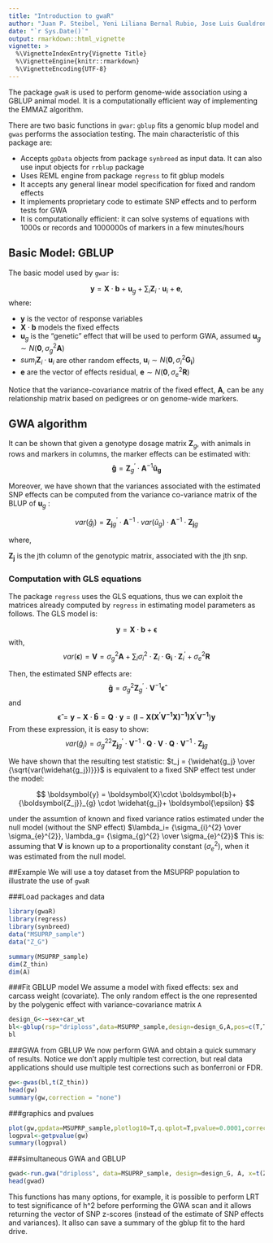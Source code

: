 ```yaml
---
title: "Introduction to gwaR"
author: "Juan P. Steibel, Yeni Liliana Bernal Rubio, Jose Luis Gualdron Duarte, Sebastian Casiro, Deborah Velez"
date: "`r Sys.Date()`"
output: rmarkdown::html_vignette
vignette: >
  %\VignetteIndexEntry{Vignette Title}
  %\VignetteEngine{knitr::rmarkdown}
  %\VignetteEncoding{UTF-8}
---
```


The package `gwaR` is used to perform genome-wide association using a GBLUP animal model. It is a computationally efficient way of implementing the EMMAZ algorithm. 

There are two basic functions in `gwar`: `gblup` fits a genomic blup model and `gwas` performs the association testing. The main characteristic of this package are: 

- Accepts `gpData` objects from package `synbreed` as input data. It can also use input objects for `rrblup` package
- Uses REML engine from package `regress` to fit gblup models
- It accepts any general linear model specification for fixed and random effects
- It implements proprietary code to estimate SNP effects and to perform tests for GWA
- It is computationally efficient: it can solve systems of equations with 1000s or records and 1000000s of markers in a few minutes/hours


## Basic Model: GBLUP 

The basic model used by `gwar` is:

$$
\boldsymbol{y} = \boldsymbol{X}\cdot \boldsymbol{b}+\boldsymbol{u}_g+\sum_{i}{\boldsymbol{Z}_i \cdot \boldsymbol{u}_i} + \boldsymbol{e},
$$
where:

- $\boldsymbol{y}$ is the vector of response variables
- $\boldsymbol{X}\cdot \boldsymbol{b}$ models the fixed effects
- $\boldsymbol{u}_g$ is the "genetic" effect that will be used to perform GWA, assumed $\boldsymbol{u}_g \sim N\left ( \boldsymbol{0},\sigma_{g}^{2} \boldsymbol{A} \right )$
- $sum_{i}{\boldsymbol{Z}_i \cdot \boldsymbol{u}_i}$ are other random effects,  $\boldsymbol{u}_i \sim N\left ( \boldsymbol{0},\sigma_{i}^{2} \boldsymbol{G_i} \right )$
- $\boldsymbol{e}$ are the vector of effects residual, $\boldsymbol{e} \sim N\left ( \boldsymbol{0},\sigma_{e}^{2} \boldsymbol{R} \right )$

Notice that the variance-covariance matrix of the fixed effect, $\boldsymbol{A}$, can be any relationship matrix based on pedigrees or on genome-wide markers.

## GWA algorithm

It can be shown that given a genotype dosage matrix $\boldsymbol{Z}_g$, with animals in rows and markers in columns, the marker effects can be estimated with:
$$
\boldsymbol{\widehat{g}}= \boldsymbol{Z}_{g}^{'} \cdot \boldsymbol{A}^{-1} \boldsymbol{\widehat{u}_g}
$$

Moreover, we have shown that the variances associated with the estimated SNP effects can be computed from the variance co-variance matrix of the BLUP of $\boldsymbol{u}_g$ :

$$
var(\widehat{g}_j) = {\boldsymbol{Z_j}}_{g}^{'} \cdot \boldsymbol{A}^{-1} \cdot var(\widehat{u}_g) \cdot \boldsymbol{A}^{-1} \cdot {\boldsymbol{Z_j}}_{g}
$$

where,

$\boldsymbol{Z_j}$ is the jth column of the genotypic matrix, associated with the jth snp.

### Computation with GLS equations

The package `regress` uses the GLS equations, thus we can exploit the matrices already computed by `regress` in estimating model parameters as follows. The GLS model is:

$$
\boldsymbol{y} = \boldsymbol{X}\cdot \boldsymbol{b}+ \boldsymbol{\epsilon}
$$
with,
$$
var(\boldsymbol{\epsilon}) = \boldsymbol{V}=\sigma_{g}^{2} \boldsymbol{A}+\sum_{i} { \sigma_{i}^{2} \cdot \boldsymbol{Z}_i \cdot \boldsymbol{G_i} \cdot \boldsymbol{Z}_i^{'} } + \sigma_{e}^{2} \boldsymbol{R}
$$

Then, the estimated SNP effects are:
$$
\boldsymbol{\widehat{g}}= \sigma_{g}^{2} \boldsymbol{Z}_{g}^{'} \cdot \boldsymbol{V}^{-1} \boldsymbol{\widehat{\epsilon}}
$$
and
$$
 \boldsymbol{\widehat{\epsilon}}=\boldsymbol{y}-\boldsymbol{X} \cdot \boldsymbol{\widehat{b}}=\boldsymbol{Q} \cdot \boldsymbol{y}=\left ( \boldsymbol{I}-\boldsymbol{X} \boldsymbol{(X^{'}V^{-1}X)^{-1})X^{'}V^{-1}} \right )\boldsymbol{y}
$$
From these expression, it is easy to show:
$$
var(\widehat{g}_j) ={\sigma_{g}^{2}}^2 {\boldsymbol{Z_j}}_{g}^{'} \cdot \boldsymbol{V}^{-1} \cdot \boldsymbol{Q} \cdot \boldsymbol{V} \cdot\boldsymbol{Q} \cdot \boldsymbol{V}^{-1} \cdot {\boldsymbol{Z_j}}_{g}
$$

We have shown that the resulting test statistic: $t_j = {\widehat{g_j} \over {\sqrt{var(\widehat{g_j})}}}$ is equivalent to a fixed SNP effect test under the model:

$$
\boldsymbol{y} = \boldsymbol{X}\cdot \boldsymbol{b}+{\boldsymbol{Z_j}}_{g} \cdot \widehat{g_j}+ \boldsymbol{\epsilon}
$$

under the assumtion of known and fixed variance ratios estimated under the null model (without the SNP effect) $\lambda_i= {\sigma_{i}^{2} \over \sigma_{e}^{2}}, \lambda_g= {\sigma_{g}^{2} \over \sigma_{e}^{2}}$
This is: assuming that $\boldsymbol{V}$ is known up to a proportionality constant $\left ( \sigma_{e}^{2} \right )$, when it was estimated from the null model.


##Example
We will use a toy dataset from the MSUPRP population to illustrate the use of `gwaR`

###Load packages and data
```r
library(gwaR)
library(regress)
library(synbreed)
data("MSUPRP_sample")
data("Z_G")

summary(MSUPRP_sample)
dim(Z_thin)
dim(A)
```

###Fit GBLUP model
We assume a model with fixed effects: sex and carcass weight (covariate). The only random effect is the one represented by the polygenic effect with variance-covariance matrix `A`
```r
design_G<-~sex+car_wt
bl<-gblup(rsp="driploss",data=MSUPRP_sample,design=design_G,A,pos=c(T,T))
bl
```

###GWA from GBLUP
We now perform GWA and obtain a quick summary of results. Notice we don't apply multiple test correction, but real data applications should use multiple test corrections such as bonferroni or FDR.
```r
gw<-gwas(bl,t(Z_thin))
head(gw)
summary(gw,correction = "none")
```

###graphics and pvalues
```r
plot(gw,gpdata=MSUPRP_sample,plotlog10=T,q.qplot=T,pvalue=0.0001,correction="none")
logpval<-getpvalue(gw)
summary(logpval)
```

###simultaneous GWA and GBLUP
```r
gwad<-run.gwa("driploss", data=MSUPRP_sample, design=design_G, A, x=t(Z_thin),returnz = F, pos=c(T,T))
head(gwad)
```
This functions has many options, for example, it is possible to perform LRT to test significance of h^2 before performing the GWA scan and it allows returning the vector of SNP z-scores (instead of the estimate of SNP effects and variances). It allso can save a summary of the gblup fit to the hard drive.